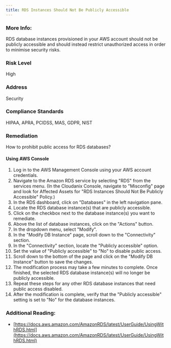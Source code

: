 ```yaml
---
title: RDS Instances Should Not Be Publicly Accessible
---
```


### More Info:

RDS database instances provisioned in your AWS account should not be publicly accessible and should instead restrict unauthorized access in order to minimise security risks.

### Risk Level

High

### Address

Security

### Compliance Standards

HIPAA, APRA, PCIDSS, MAS, GDPR, NIST

### Remediation

How to prohibit public access for RDS databases?

#### Using AWS Console

1. Log in to the AWS Management Console using your AWS account credentials.
2. Navigate to the Amazon RDS service by selecting "RDS" from the services menu.
    (In the Cloudanix Console, navigate to "Misconfig" page and look for Affected Assets for "RDS Instances Should Not Be Publicly Accessible" Policy.)
3. In the RDS dashboard, click on "Databases" in the left navigation pane.
4. Locate the RDS database instance(s) that are publicly accessible.
5. Click on the checkbox next to the database instance(s) you want to remediate.
6. Above the list of database instances, click on the "Actions" button.
7. In the dropdown menu, select "Modify".
8. In the "Modify DB Instance" page, scroll down to the "Connectivity" section.
9. In the "Connectivity" section, locate the "Publicly accessible" option.
10. Set the value of "Publicly accessible" to "No" to disable public access.
11. Scroll down to the bottom of the page and click on the "Modify DB Instance" button to save the changes.
12. The modification process may take a few minutes to complete. Once finished, the selected RDS database instance(s) will no longer be publicly accessible.
13. Repeat these steps for any other RDS database instances that need public access disabled.
14. After the modification is complete, verify that the "Publicly accessible" setting is set to "No" for the database instances.

### Additional Reading:

- [https://docs.aws.amazon.com/AmazonRDS/latest/UserGuide/UsingWithRDS.html](https://docs.aws.amazon.com/AmazonRDS/latest/UserGuide/UsingWithRDS.html)
